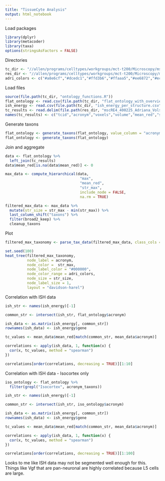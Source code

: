 ```yaml
---
title: "TissueCyte Analysis"
output: html_notebook
---
```


Load packages
```r
library(dplyr)
library(metacoder)
library(taxa)
options(stringsAsFactors = FALSE)
```

Directories
```r
tc_dir <- "//allen/programs/celltypes/workgroups/mct-t200/Microscopy/mscRE/TissueCyte"
res_dir <- "//allen/programs/celltypes/workgroups/mct-t200/Microscopy/mscRE/TissueCyte/Lucas/400225_Retroorbital_TissueCyte_mscRE4-FlpO"
adri_colors <- c("#a8e6cf","#dcedc1","#ffd3b6","#ffaaa5","#ee6872","#ec1c2c")
```

Load files
```r
source(file.path(tc_dir, "ontology_functions.R"))
flat_ontology <- read.csv(file.path(tc_dir, "flat_ontology_with_overview_levels.csv"))
ish_energy <- read.csv(file.path(tc_dir, "ish_energy_per_structure.csv"))
tc_results <- read.delim(file.path(res_dir, "mscRE4_400225_Adriana_VolsandStats.txt"))
names(tc_results) <- c("tcid","acronym","voxels","volume","mean_red","stdev_red")
```

Generate taxons
```r
flat_ontology <- generate_taxons(flat_ontology, value_column = "acronym", taxon_column = "acronym_taxons")
flat_ontology <- generate_taxons(flat_ontology)
```

Join and aggregate
```r
data <- flat_ontology %>%
  left_join(tc_results)
data$mean_red[is.na(data$mean_red)] <- 0

max_data <- compute_hierarchical(data,
                                  "max",
                                  "mean_red",
                                  "str_max",
                                  include_node = FALSE,
                                  na.rm = TRUE)

filtered_max_data <- max_data %>%
  mutate(str_size = str_max - min(str_max)) %>%
  last_column_shift("taxons") %>%
  filter(broad2_keep) %>%
  cleanup_taxons
```

Plot
```r
filtered_max_taxonomy <- parse_tax_data(filtered_max_data, class_cols = ncol(filtered_max_data))

set.seed(100)
heat_tree(filtered_max_taxonomy,
          node_label = acronym,
          node_color =  str_max,
          node_label_color = "#000000",
          node_color_range = adri_colors,
          node_size = str_size,
          node_label_size = 1,
          layout = "davidson-harel")

```

Correlation with ISH data
```r
ish_str <- names(ish_energy)[-1]

common_str <- intersect(ish_str, flat_ontology$acronym)

ish_data <- as.matrix(ish_energy[, common_str])
rownames(ish_data) <- ish_energy$gene

tc_values <- mean_data$mean_red[match(common_str, mean_data$acronym)]

correlations <- apply(ish_data, 1, function(x) {
  cor(x, tc_values, method = "spearman")
})

correlations[order(correlations, decreasing = TRUE)][1:10]

```

Correlation with ISH data - Isocortex only
```r
iso_ontology <- flat_ontology %>%
  filter(grepl("Isocortex", acronym_taxons))

ish_str <- names(ish_energy)[-1]

common_str <- intersect(ish_str, iso_ontology$acronym)

ish_data <- as.matrix(ish_energy[, common_str])
rownames(ish_data) <- ish_energy$gene

tc_values <- mean_data$mean_red[match(common_str, mean_data$acronym)]

correlations <- apply(ish_data, 1, function(x) {
  cor(x, tc_values, method = "spearman")
})

correlations[order(correlations, decreasing = TRUE)][1:100]

```

Looks to me like ISH data may not be segmented well enough for this. Things like Vgf that are pan-neuronal are highly correlated because L5 cells are large.